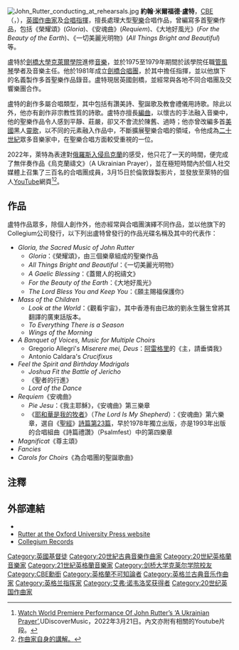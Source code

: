 {{NoteTA
|T=zh-hans:约翰·拉特;zh-tw:約翰·盧特;zh-hk:約翰·萊特
|1=zh-hans:拉特;zh-hant:盧特;zh-hk:萊特
|2=zh-hans:荣耀经;zh-hant:榮耀頌;
}}
{{Infobox classical
| 中文名 = 约翰·拉特
| 画像 = John Rutter.jpg
| 附注 = 2012年
| 原文名 = John Milford Rutter
| 国别 = 英国    
| 出生日期 = {{bda|1945|9|24}}
| 出生地 = [[伦敦|伦敦]]
| 逝世日期 = 
| 逝世地 = 
| 宗教信仰 = [[基督教|基督教]]
| 所属时期 = 20世纪，21世纪
| 所属乐派 =  
| 擅长作品类型 = 合唱
| 代表作 = 合唱《荣耀颂》《安魂曲》《大地好风光》《一切美丽光明物》等
| 师从 = 
| 学生 = 
| 官方网站 = 
}}
[[File:John_Rutter_conducting_at_rehearsals.jpg|thumb]]
'''約翰·米爾福德·盧特'''，[[CBE|CBE]]（{{lang|en|John Milford Rutter}}，{{bd|1945年|9月24日|catIdx=R}}），[[英國|英國]][[作曲家|作曲家]]及[[合唱|合唱]][[指揮|指揮]]，擅長處理大型[[宗教音樂|聖樂]]合唱作品，曾編寫多首聖樂作品，包括《榮耀頌》(''Gloria'')、《安魂曲》(''Requiem'')、《大地好風光》(''For the Beauty of the Earth'')、《一切美麗光明物》(''All Things Bright and Beautiful'')等。

盧特於[[劍橋大學克萊爾學院|劍橋大學克萊爾學院]]進修[[音樂|音樂]]，並於1975至1979年期間於該學院任職[[管風琴|管風琴]]學者及音樂主任。他於1981年成立[[劍橋合唱團|劍橋合唱團]]，於其中擔任指揮，並以他旗下的{{link-en|樂院唱片||Collegium Records}}名義製作多首聖樂作品錄音。盧特現居英國劍橋，並經常與各地不同合唱團及交響樂團合作。

盧特的創作多屬合唱類型，其中包括有讚美詩、聖誕歌及教會禮儀用詩歌。除此以外，他亦有創作非宗教性質的詩歌。盧特亦擅長[[編曲|編曲]]，以懷古的手法融入音樂中，他的聖樂作品令人感到平靜、莊嚴，卻又不會流於陳舊、過時；他亦曾改編多首[[美國|美國]]黑人[[靈歌|靈歌]]，以不同的元素融入作品中，不斷擴展聖樂合唱的領域，令他成為[[二十世紀|二十世紀]]眾多音樂家中，在聖樂合唱方面較受重視的一位。

2022年，萊特為表達對[[2022年俄羅斯入侵烏克蘭|俄羅斯入侵烏克蘭]]的感受，他只花了一天的時間，便完成了無伴奏作品《烏克蘭禱文》（A Ukrainian Prayer），並在極短時間內於個人社交媒體上召集了三百名的合唱團成員，3月15日於倫敦錄製影片，並發放至萊特的個人[[YouTube|YouTube]]網頁<ref>[https://www.udiscovermusic.com/classical-news/john-rutter-a-ukrainian-prayer/ Watch World Premiere Performance Of John Rutter’s ‘A Ukrainian Prayer’],UDiscoverMusic，2022年3月21日。內文亦附有相關的Youtube片段。</ref><ref>[https://johnrutter.com/news-features/prayer-for-ukraine 作曲家自身的講解。]</ref>。

== 作品 ==
盧特作品眾多，除個人創作外，他亦經常與合唱團演繹不同作品，並以他旗下的Collegium公司發行，以下列出盧特曾發行的作品光碟名稱及其中的代表作：

*''Gloria, the Sacred Music of John Rutter''
**''Gloria''：《榮耀頌》，由三個樂章組成的聖樂作品
**''All Things Bright and Beautiful''：《一切美麗光明物》
**''A Gaelic Blessing''：《蓋爾人的祝禱文》
**''For the Beauty of the Earth''：《大地好風光》
**''The Lord Bless You and Keep You''：《願主賜福保護你》
*''Mass of the Children''
**''Look at the World''：《觀看宇宙》，其中香港有由已故的劉永生醫生曾將其翻譯的廣東話版本。
**''To Everything There is a Season''
**''Wings of the Morning''
*''A Banquet of Voices, Music for Multiple Choirs''
**Gregorio Allegri's ''Miserere mei, Deus''：[[葛利高里歐·阿雷格里|阿雷格里]]的《主，請垂憐我》
**Antonio Caldara's ''Crucifixus''
*''Feel the Spirit and Birthday Madrigals''
**''Joshua Fit the Battle of Jericho''
**''{{link-en|聖者的行進 (歌曲)|When the Saints Go Marching in|When the Saints Go Marching in}}''《聖者的行進》
**''Lord of the Dance''
*''Requiem''《安魂曲》
**''Pie Jesu''：《我主耶穌》，《安魂曲》第三樂章
**《[[耶和華是我的牧者_(萊特)|耶和華是我的牧者]]》（''The Lord Is My Shepherd''）：《安魂曲》第六樂章，選自《[[聖經|聖經]]》[[詩篇|詩篇]][[诗篇第23篇|第23篇]]，早於1978年獨立出版，亦是1993年出版的合唱組曲《詩篇禮讚》（Psalmfest）中的第四樂章
*''Magnificat''《尊主頌》
*''Fancies''
*''Carols for Choirs''《為合唱團的聖誕歌曲》

==注釋==
{{reflist}}

== 外部連結 ==
{{commons category}}
* {{Official website}}
*[https://web.archive.org/web/20081017190138/http://www.oup.co.uk/music/repprom/rutter/ Rutter at the Oxford University Press website]
*[https://web.archive.org/web/20061120183252/http://www.collegium.co.uk/ Collegium Records]

{{Authority control}}
{{DEFAULTSORT:Rutter, John}}
[[Category:英國基督徒|Category:英國基督徒]]
[[Category:20世紀古典音樂作曲家|Category:20世紀古典音樂作曲家]]
[[Category:20世紀英格蘭音樂家|Category:20世紀英格蘭音樂家]]
[[Category:21世紀英格蘭音樂家|Category:21世紀英格蘭音樂家]]
[[Category:剑桥大学克莱尔学院校友|Category:剑桥大学克莱尔学院校友]]
[[Category:CBE勳銜|Category:CBE勳銜]]
[[Category:英格蘭不可知論者|Category:英格蘭不可知論者]]
[[Category:英格兰古典音乐作曲家|Category:英格兰古典音乐作曲家]]
[[Category:英格兰指挥家|Category:英格兰指挥家]]
[[Category:艾弗·诺韦洛奖获得者|Category:艾弗·诺韦洛奖获得者]]
[[Category:20世纪英国作曲家|Category:20世纪英国作曲家]]